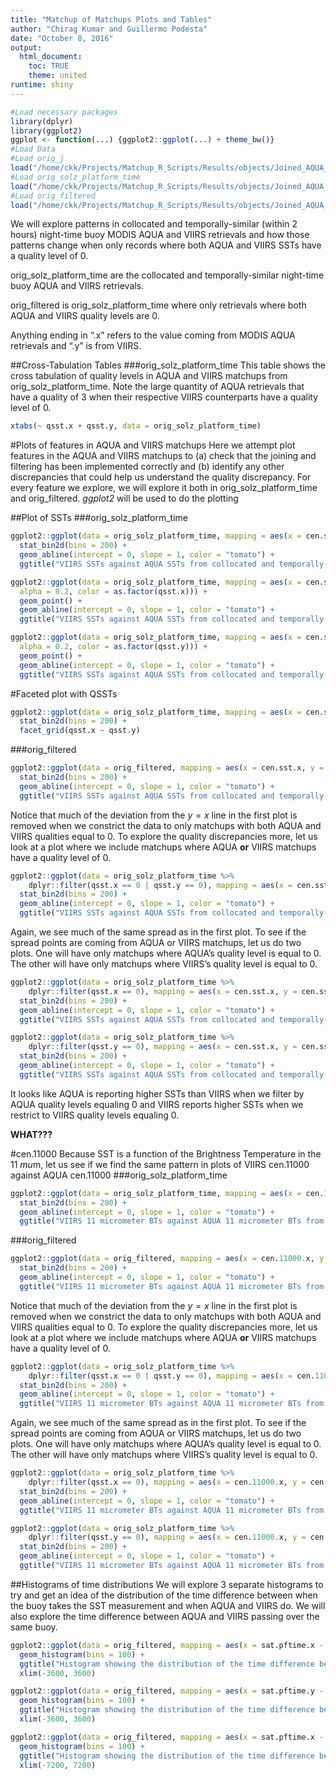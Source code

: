 ```yaml
---
title: "Matchup of Matchups Plots and Tables"
author: "Chirag Kumar and Guillermo Podesta"
date: "October 8, 2016"
output:
  html_document: 
    toc: TRUE
    theme: united
runtime: shiny
---
```


```r
#Load necessary packages
library(dplyr)
library(ggplot2)
ggplot <- function(...) {ggplot2::ggplot(...) + theme_bw()}
#Load Data
#Load orig_j
load("/home/ckk/Projects/Matchup_R_Scripts/Results/objects/Joined_AQUA_VIIRS_Matchups_No_Filtering.Rdata")
#Load orig_solz_platform_time
load("/home/ckk/Projects/Matchup_R_Scripts/Results/objects/Joined_AQUA_and_VIIRS_Matchups_filtered_by_solz_platform_and_timediff.Rdata")
#Load orig_filtered
load("/home/ckk/Projects/Matchup_R_Scripts/Results/objects/Joined_AQUA_and_VIIRS_Matchups_completely_filtered_including_qsst.Rdata")
```

We will explore patterns in collocated and temporally-similar (within 2 hours) night-time buoy MODIS AQUA and VIIRS retrievals and how those patterns change when only records where both AQUA and VIIRS SSTs have a quality level of 0.

orig_solz_platform_time are the collocated and temporally-similar night-time buoy AQUA and VIIRS retrievals.

orig_filtered is orig_solz_platform_time where only retrievals where both AQUA and VIIRS quality levels are 0.

Anything ending in ".x" refers to the value coming from MODIS AQUA retrievals and ".y" is from VIIRS.

##Cross-Tabulation Tables
###orig_solz_platform_time
This table shows the cross tabulation of quality levels in AQUA and VIIRS matchups from orig_solz_platform_time.
Note the large quantity of AQUA retrievals that have a quality of 3 when their respective VIIRS counterparts have a quality level of 0.

```r
xtabs(~ qsst.x + qsst.y, data = orig_solz_platform_time)
```

#Plots of features in AQUA and VIIRS matchups
Here we attempt plot features in the AQUA and VIIRS matchups to (a) check that the joining and filtering has been implemented correctly and (b) identify any other discrepancies that could help us understand the quality discrepancy. For every feature we explore, we will explore it both in orig_solz_platform_time and orig_filtered. *ggplot2* will be used to do the plotting

##Plot of SSTs
###orig_solz_platform_time
```r
ggplot2::ggplot(data = orig_solz_platform_time, mapping = aes(x = cen.sst.x, y = cen.sst.y)) +
  stat_bin2d(bins = 200) +
  geom_abline(intercept = 0, slope = 1, color = "tomato") +
  ggtitle("VIIRS SSTs against AQUA SSTs from collocated and temporally-similar matchups")
```

```r
ggplot2::ggplot(data = orig_solz_platform_time, mapping = aes(x = cen.sst.x, y = cen.sst.y,
  alpha = 0.2, color = as.factor(qsst.x))) +
  geom_point() +
  geom_abline(intercept = 0, slope = 1, color = "tomato") +
  ggtitle("VIIRS SSTs against AQUA SSTs from collocated and temporally-similar matchups")
```

```r
ggplot2::ggplot(data = orig_solz_platform_time, mapping = aes(x = cen.sst.x, y = cen.sst.y,
  alpha = 0.2, color = as.factor(qsst.y))) +
  geom_point() +
  geom_abline(intercept = 0, slope = 1, color = "tomato") +
  ggtitle("VIIRS SSTs against AQUA SSTs from collocated and temporally-similar matchups")
```

#Faceted plot with QSSTs
```r
ggplot2::ggplot(data = orig_solz_platform_time, mapping = aes(x = cen.sst.x, y = cen.sst.y)) +
  stat_bin2d(bins = 200) +
  facet_grid(qsst.x ~ qsst.y)
```

###orig_filtered

```r
ggplot2::ggplot(data = orig_filtered, mapping = aes(x = cen.sst.x, y = cen.sst.y)) +
  stat_bin2d(bins = 200) +
  geom_abline(intercept = 0, slope = 1, color = "tomato") +
  ggtitle("VIIRS SSTs against AQUA SSTs from collocated and temporally-similar matchups with VIIRS and AQUA quality levels of 0")
```

Notice that much of the deviation from the $y = x$ line in the first plot is removed when we constrict the data to only matchups with both AQUA and VIIRS qualities equal to 0. To explore the quality discrepancies more, let us look at a plot where we include 
matchups where AQUA **or** VIIRS matchups have a quality level of 0.

```r
ggplot2::ggplot(data = orig_solz_platform_time %>%
    dplyr::filter(qsst.x == 0 | qsst.y == 0), mapping = aes(x = cen.sst.x, y = cen.sst.y)) +
  stat_bin2d(bins = 200) +
  geom_abline(intercept = 0, slope = 1, color = "tomato") +
  ggtitle("VIIRS SSTs against AQUA SSTs from collocated and temporally-similar matchups with either VIIRS or AQUA quality levels equal to 0")
```

Again, we see much of the same spread as in the first plot. To see if the spread points are coming from AQUA or VIIRS matchups, let us do two plots. One will have only matchups where AQUA's quality level is equal to 0. The other will have only matchups where VIIRS's quality level is equal to 0.

```r
ggplot2::ggplot(data = orig_solz_platform_time %>%
    dplyr::filter(qsst.x == 0), mapping = aes(x = cen.sst.x, y = cen.sst.y)) +
  stat_bin2d(bins = 200) +
  geom_abline(intercept = 0, slope = 1, color = "tomato") +
  ggtitle("VIIRS SSTs against AQUA SSTs from collocated and temporally-similar matchups with AQUA quality levels equal to 0")
```

```r
ggplot2::ggplot(data = orig_solz_platform_time %>%
    dplyr::filter(qsst.y == 0), mapping = aes(x = cen.sst.x, y = cen.sst.y)) +
  stat_bin2d(bins = 200) +
  geom_abline(intercept = 0, slope = 1, color = "tomato") +
  ggtitle("VIIRS SSTs against AQUA SSTs from collocated and temporally-similar matchups with VIIRS quality levels equal to 0")
```

It looks like AQUA is reporting higher SSTs than VIIRS when we filter by AQUA quality levels equaling 0 and VIIRS reports higher SSTs when we restrict to VIIRS quality levels equaling 0.

__WHAT???__

#cen.11000
Because SST is a function of the Brightness Temperature in the 11 $mu$m, let us see if we find the same pattern in plots of VIIRS cen.11000 against AQUA cen.11000
###orig_solz_platform_time
```r
ggplot2::ggplot(data = orig_solz_platform_time, mapping = aes(x = cen.11000.x, y = cen.11000.y)) +
  stat_bin2d(bins = 200) +
  geom_abline(intercept = 0, slope = 1, color = "tomato") +
  ggtitle("VIIRS 11 micrometer BTs against AQUA 11 micrometer BTs from collocated and temporally-similar matchups")
```

###orig_filtered

```r
ggplot2::ggplot(data = orig_filtered, mapping = aes(x = cen.11000.x, y = cen.11000.y)) +
  stat_bin2d(bins = 200) +
  geom_abline(intercept = 0, slope = 1, color = "tomato") +
  ggtitle("VIIRS 11 micrometer BTs against AQUA 11 micrometer BTs from collocated and temporally-similar matchups with VIIRS and AQUA quality levels of 0")
```

Notice that much of the deviation from the $y = x$ line in the first plot is removed when we constrict the data to only matchups with both AQUA and VIIRS qualities equal to 0. To explore the quality discrepancies more, let us look at a plot where we include matchups where AQUA **or** VIIRS matchups have a quality level of 0.

```r
ggplot2::ggplot(data = orig_solz_platform_time %>%
    dplyr::filter(qsst.x == 0 | qsst.y == 0), mapping = aes(x = cen.11000.x, y = cen.11000.y)) +
  stat_bin2d(bins = 200) +
  geom_abline(intercept = 0, slope = 1, color = "tomato") +
  ggtitle("VIIRS 11 micrometer BTs against AQUA 11 micrometer BTs from collocated and temporally-similar matchups with either VIIRS or AQUA quality levels equal to 0")
```

Again, we see much of the same spread as in the first plot. To see if the spread points are coming from AQUA or VIIRS matchups, let us do two plots. One will have only matchups where AQUA's quality level is equal to 0. The other will have only matchups where VIIRS's quality level is equal to 0.

```r
ggplot2::ggplot(data = orig_solz_platform_time %>%
    dplyr::filter(qsst.x == 0), mapping = aes(x = cen.11000.x, y = cen.11000.y)) +
  stat_bin2d(bins = 200) +
  geom_abline(intercept = 0, slope = 1, color = "tomato") +
  ggtitle("VIIRS 11 micrometer BTs against AQUA 11 micrometer BTs from collocated and temporally-similar matchups with AQUA quality levels equal to 0")
```

```r
ggplot2::ggplot(data = orig_solz_platform_time %>%
    dplyr::filter(qsst.y == 0), mapping = aes(x = cen.11000.x, y = cen.11000.y)) +
  stat_bin2d(bins = 200) +
  geom_abline(intercept = 0, slope = 1, color = "tomato") +
  ggtitle("VIIRS 11 micrometer BTs against AQUA 11 micrometer BTs from collocated and temporally-similar matchups with VIIRS quality levels equal to 0")
```

##Histograms of time distributions
We will explore 3 separate histograms to try and get an idea of the distribution of the time difference between when the buoy takes the SST measurement and when AQUA and VIIRS do. We will also explore the time difference between AQUA and VIIRS passing over the same buoy.

```r
ggplot2::ggplot(data = orig_filtered, mapping = aes(x = sat.pftime.x - buoy.pftime.x)) +
  geom_histogram(bins = 100) +
  ggtitle("Histogram showing the distribution of the time difference between AQUA retrievals and buoy retrievals") +
  xlim(-3600, 3600)
```


```r
ggplot2::ggplot(data = orig_filtered, mapping = aes(x = sat.pftime.y - buoy.pftime.y)) +
  geom_histogram(bins = 100) +
  ggtitle("Histogram showing the distribution of the time difference between VIIRS retrievals and buoy retrievals") +
  xlim(-3600, 3600)
```


```r
ggplot2::ggplot(data = orig_filtered, mapping = aes(x = sat.pftime.x - sat.pftime.y)) +
  geom_histogram(bins = 100) +
  ggtitle("Histogram showing the distribution of the time difference between AQUA retrievals and VIIRS retrievals") +
  xlim(-7200, 7200)
```